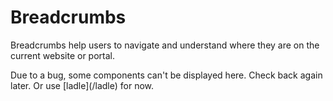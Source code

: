 
# Breadcrumbs

Breadcrumbs help users to navigate and understand where they are on the current website or portal.

<Callout>
  Due to a bug, some components can't be displayed here. Check back again later.
  Or use [ladle](/ladle) for now.
</Callout>
